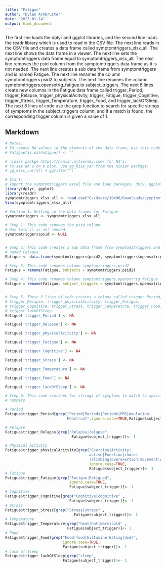 ---
title: "Fatigue"
author: "Dylan Armbruster"
date: "2023-01-14"
output: html_document
---

The first line loads the dplyr and ggplot libraries, and the second line loads the readr library which is used to read in the CSV file.
The next line reads in the CSV file and creates a data frame called symptomtriggers_xlsx_all.
The next line shows the data frame in a viewer.
The next line sets the symptomtriggers data frame equal to symptomtriggers_xlsx_all.
The next line removes the psid column from the symptomtriggers data frame as it is not needed.
The next line creates a sub data frame from symptomtriggers and is named Fatigue.
The next line renames the column symptomtriggers.psid2 to subjects.
The next line renames the column symptomtriggers.opensxtrig_fatigue to subject_triggers.
The next 8 lines create new columns in the Fatigue data frame called trigger_Period, trigger_Relapse, trigger_physicalAcitvity, trigger_Fatigue, trigger_Cognitive, trigger_Stress, trigger_Temperature, trigger_Food, and trigger_lackOfSleep.
The next 8 lines of code use the grep function to search for specific strings of symptoms in the subject_triggers column, and if a match is found, the corresponding trigger column is given a value of 1.


## Markdown
```{r}

# Notes:
# To remove NA values in the elements of the data frame, use this code:
# Fatigue[is.na(Fatigue)] <- ""

# niniar packge https://naniar.njtierney.com/ for NA's.
# To see NA's on a plot, use gg_miss_var from the niniar package:
# gg_miss_var(df) + ggtilte("")

# Start:
# Import the symptomtriggers excel file and load packages, dply, ggplot2
library(dplyr, ggplot)
library(readr)
symptomtriggers_xlsx_all <- read_csv("C:/Users/19496/Downloads/symptomtriggers.xlsx - all.csv")
View(symptomtriggers_xlsx_all)

# Section 1: Setting up the data frames for Fatigue
symptomtriggers <- symptomtriggers_xlsx_all

# Step 1: This code removes the psid column. 
# Was told it is not needed. 
symptomtriggers$psid <- NULL


# Step 2: This code creates a sub data frame from symptomstriggers and is
# named Fatigue.
Fatigue <- data.frame(symptomtriggers$psid2, symptomtriggers$opensxtrig_fatigue)

# Step 3: This code renames column symptomtriggers.psid2 
Fatigue = rename(Fatigue, subjects = symptomtriggers.psid2)

# Step 4: This code renames column symptomtriggers.opensxtrig_fatigue 
Fatigue = rename(Fatigue, subject_triggers = symptomtriggers.opensxtrig_fatigue)


# Step 5: These 3 lines of code creates a column called trigger_Period,
# trigger_Relapse, trigger_physicalAcitvity, trigger_Fatigue,           
# trigger_Cognitive, trigger_Stress, trigger_Temperature, trigger_Food, 
# trigger_lackOfSleep.                                                  
Fatigue['trigger_Period'] <- NA

Fatigue['trigger_Relapse'] <- NA

Fatigue['trigger_physicalAcitvity'] <- NA

Fatigue['trigger_Fatigue'] <- NA

Fatigue['trigger_Cognitive'] <- NA

Fatigue['trigger_Stress'] <- NA

Fatigue['trigger_Temperature'] <- NA

Fatigue['trigger_Food'] <- NA

Fatigue['trigger_lackOfSleep'] <- NA

# Step 6: This code searches for strings of symptoms to match to specific coded
# numbers.                                                                     

# Period  
Fatigue$trigger_Period[grep("Period|Periods|Periode|PMS|ovulation|
                            Menstrual",ignore.case=TRUE,Fatigue$subject_trigger)]<- 1

# Relapse 
Fatigue$trigger_Relapse[grep("Relapse|relapse",
                              Fatigue$subject_trigger)]<- 1

# Physical Activity 
Fatigue$trigger_physicalAcitvity[grep("Exercise|Activity|
                                      active|Exertion|chores
                                      |climbing|overexertion|movement|walking" ,
                                      ignore.case=TRUE, 
                                      Fatigue$subject_trigger)]<- 1
# Fatigue
Fatigue$trigger_Fatigue[grep("Fatigue|Fatigued",
                             ignore.case=TRUE,
                             Fatigue$subject_trigger)]<- 1
# Cognitive
Fatigue$trigger_Cognitive[grep("Cognitive|cognitive" ,
                             Fatigue$subject_trigger)]<- 1
# Stress
Fatigue$trigger_Stress[grep("Stress|stress" ,
                               Fatigue$subject_trigger)]<- 1
# Temperature
Fatigue$trigger_Temperature[grep("heat|hot|warm|cold" ,
                            Fatigue$subject_trigger)]<- 1
# Food
Fatigue$trigger_Food[grep("Food|food|histamine|Eating|diet", 
                          ignore.case=TRUE,
                          Fatigue$subject_trigger)]<- 1
# Lack of Sleep
Fatigue$trigger_lackOfSleep[grep("sleep",
                          Fatigue$subject_trigger)]<- 1







```


